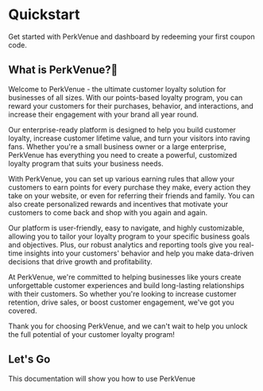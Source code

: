 # Quickstart

Get started with PerkVenue and dashboard by redeeming your first coupon code.

## What is PerkVenue?📍 

Welcome to PerkVenue - the ultimate customer loyalty solution for businesses of all sizes. With our points-based loyalty program, you can reward your customers for their purchases, behavior, and interactions, and increase their engagement with your brand all year round.

Our enterprise-ready platform is designed to help you build customer loyalty, increase customer lifetime value, and turn your visitors into raving fans. Whether you're a small business owner or a large enterprise, PerkVenue has everything you need to create a powerful, customized loyalty program that suits your business needs.

With PerkVenue, you can set up various earning rules that allow your customers to earn points for every purchase they make, every action they take on your website, or even for referring their friends and family. You can also create personalized rewards and incentives that motivate your customers to come back and shop with you again and again.

Our platform is user-friendly, easy to navigate, and highly customizable, allowing you to tailor your loyalty program to your specific business goals and objectives. Plus, our robust analytics and reporting tools give you real-time insights into your customers' behavior and help you make data-driven decisions that drive growth and profitability.

At PerkVenue, we're committed to helping businesses like yours create unforgettable customer experiences and build long-lasting relationships with their customers. So whether you're looking to increase customer retention, drive sales, or boost customer engagement, we've got you covered.

Thank you for choosing PerkVenue, and we can't wait to help you unlock the full potential of your customer loyalty program!


## Let's Go

This documentation will show you how to use PerkVenue
